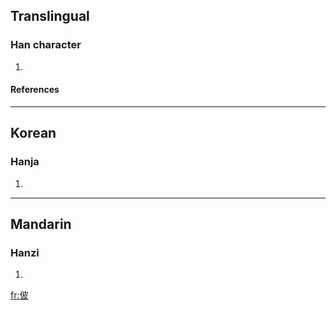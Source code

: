 ==Translingual==
===Han character===
{{Han char|rn=9|rad=人|as=05|sn=7|four=|canj=人木竹水 (ODHE)}}
# {{defn|Han|sort=人05}}
====References====
{{Han ref|kx=0098.040|dkj=00500|dj=0206.150|hdz=10141.010|uh=4F4A|ud=20298}}
----
==Korean==
===Hanja===
{{ko-hanja|hangeul=피|rv=pi|mr=p'i}}
# {{defn|Korean}}
----
==Mandarin==
===Hanzi===
{{cmn-hanzi|pin=[[bǐ]] (bi3)|wg=pi<sup>3</sup>}}
# {{defn|Mandarin}}

[[fr:佊]]